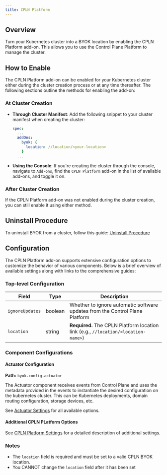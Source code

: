 ```yaml
---
title: CPLN Platform
---
```


## Overview

Turn your Kubernetes cluster into a BYOK location by enabling the CPLN Platform add-on.
This allows you to use the Control Plane Platform to manage the cluster.

## How to Enable

The CPLN Platform add-on can be enabled for your Kubernetes cluster either during the cluster creation process or at any time thereafter. The following sections outline the methods for enabling the add-on:

### At Cluster Creation

- **Through Cluster Manifest**: Add the following snippet to your cluster manifest when creating the cluster:

  ```yaml YAML
  spec:
    ...
    addOns:
      byok: {
        location: //location/<your-location>
      }
    ...
  ```

- **Using the Console**: If you're creating the cluster through the console, navigate to `Add-ons`, find the `CPLN Platform` add-on in the list of available add-ons, and toggle it on.

### After Cluster Creation

If the CPLN Platform add-on was not enabled during the cluster creation, you can still enable it using either method.

## Uninstall Procedure
To uninstall BYOK from a cluster, follow this guide: [Uninstall Procedure](/byok/overview#uninstall-procedure)
## Configuration

The CPLN Platform add-on supports extensive configuration options to customize the behavior of various components. Below is a brief overview of available settings along with links to the comprehensive guides:

### Top-level Configuration

| Field | Type | Description |
|-------|------|-------------|
| `ignoreUpdates` | boolean | Whether to ignore automatic software updates from the Control Plane Platform |
| `location` | string | **Required.** The CPLN Platform location link (e.g., `//location/<location-name>`) |

### Component Configurations

#### Actuator Configuration

**Path:** `byok.config.actuator`

The Actuator component receives events from Control Plane and uses the metadata provided in the events to instantiate the desired configuration on the kubernetes cluster. This can be Kubernetes deployments, domain routing configuration, storage devices, etc.

See [Actuator Settings](/byok/settings/actuator) for all available options.

#### Additional CPLN PLatform Options

See [CPLN Platform Settings](/byok/settings/agent#general-configurations) for a detailed description of additional settings.

### Notes

- The `location` field is required and must be set to a valid CPLN BYOK location.
- You CANNOT change the `location` field after it has been set
